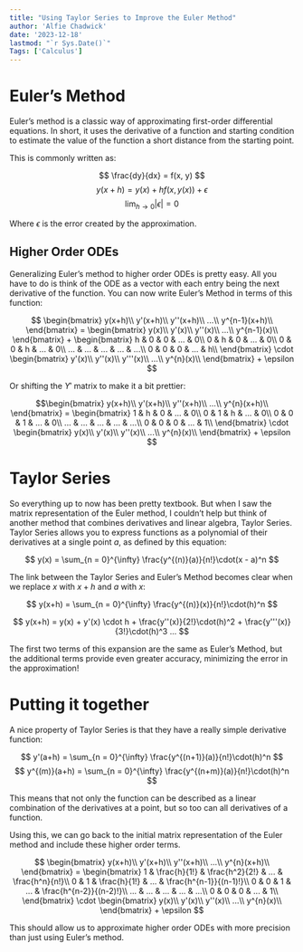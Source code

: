 ```yaml
---
title: "Using Taylor Series to Improve the Euler Method"
author: 'Alfie Chadwick'
date: '2023-12-18'
lastmod: "`r Sys.Date()`"
Tags: ['Calculus']
---
```


# Euler's Method

Euler's method is a classic way of approximating first-order differential equations.
In short, it uses the derivative of a function and starting condition to estimate the value of the function a short distance from the starting point.

This is commonly written as:

$$
\frac{dy}{dx} = f(x, y)
$$
$$
y(x+h) = y(x) + hf(x, y(x)) + \epsilon
$$
$$
\lim_{h \to 0} |\epsilon| = 0
$$

Where $\epsilon$ is the error created by the approximation.

## Higher Order ODEs

Generalizing Euler's method to higher order ODEs is pretty easy. All you have to do is think of the ODE as a vector with each entry being the next derivative of the function. You can now write Euler's Method in terms of this function:

$$ 
\begin{bmatrix}
y(x+h)\\
y'(x+h)\\
y''(x+h)\\
...\\
y^{n-1}(x+h)\\
\end{bmatrix} = \begin{bmatrix}
y(x)\\
y'(x)\\
y''(x)\\
...\\
y^{n-1}(x)\\
\end{bmatrix} + \begin{bmatrix}
h & 0 & 0 &  ... & 0\\
0 & h & 0 &  ... & 0\\
0 & 0 & h &  ... & 0\\
... & ... & ... &  ... & ...\\
0 & 0 & 0 &  ... & h\\
\end{bmatrix} \cdot \begin{bmatrix}
y'(x)\\
y''(x)\\
y'''(x)\\
...\\
y^{n}(x)\\
\end{bmatrix} + \epsilon
$$

Or shifting the $Y'$ matrix to make it a bit prettier:

$$\begin{bmatrix}
y(x+h)\\
y'(x+h)\\
y''(x+h)\\
...\\
y^{n}(x+h)\\
\end{bmatrix} =  \begin{bmatrix}
1 & h & 0 &  ... & 0\\
0 & 1 & h &  ... & 0\\
0 & 0 & 1 &  ... & 0\\
... & ... & ... &  ... & ...\\
0 & 0 & 0 &  ... & 1\\
\end{bmatrix} \cdot \begin{bmatrix}
y(x)\\
y'(x)\\
y''(x)\\
...\\
y^{n}(x)\\
\end{bmatrix} + \epsilon $$


# Taylor Series

So everything up to now has been pretty textbook. But when I saw the matrix representation of the Euler method, I couldn't help but think of another method that combines derivatives and linear algebra, Taylor Series. 
Taylor Series allows you to express functions as a polynomial of their derivatives at a single point $a$, as defined by this equation:

$$
y(x) =  \sum_{n = 0}^{\infty}  \frac{y^{(n)}(a)}{n!}\cdot(x - a)^n 
$$

The link between the Taylor Series and Euler's Method becomes clear when we replace $x$ with $x+h$ and $a$ with $x$:

$$
y(x+h) =  \sum_{n = 0}^{\infty}  \frac{y^{(n)}(x)}{n!}\cdot(h)^n 
$$

$$
y(x+h) = y(x) +  y'(x) \cdot h + \frac{y''(x)}{2!}\cdot(h)^2 + \frac{y'''(x)}{3!}\cdot(h)^3 ...
$$

The first two terms of this expansion are the same as Euler's Method, but the additional terms provide even greater accuracy, minimizing the error in the approximation!


# Putting it together

A nice property of Taylor Series is that they have a really simple derivative function:

$$ y'(a+h) = \sum_{n = 0}^{\infty}  \frac{y^{(n+1)}(a)}{n!}\cdot(h)^n $$
$$ y^{(m)}(a+h) = \sum_{n = 0}^{\infty}  \frac{y^{(n+m)}(a)}{n!}\cdot(h)^n $$

This means that not only the function can be described as a linear combination of the derivatives at a point, but so too can all derivatives of a function.

Using this, we can go back to the initial matrix representation of the Euler method and include these higher order terms.

$$ \begin{bmatrix}
y(x+h)\\
y'(x+h)\\
y''(x+h)\\
...\\
y^{n}(x+h)\\
\end{bmatrix} = \begin{bmatrix}
1 & \frac{h}{1!} & \frac{h^2}{2!} &  ... & \frac{h^n}{n!}\\
0 & 1 & \frac{h}{1!} &  ... & \frac{h^{n-1}}{(n-1)!}\\
0 & 0 & 1 &  ... & \frac{h^{n-2}}{(n-2)!}\\
... & ... & ... &  ... & ...\\
0 & 0 & 0 &  ... & 1\\
\end{bmatrix} \cdot \begin{bmatrix}
y(x)\\
y'(x)\\
y''(x)\\
...\\
y^{n}(x)\\
\end{bmatrix} + \epsilon $$ 

This should allow us to approximate higher order ODEs with more precision than just using Euler's method.
